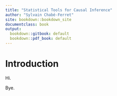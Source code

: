 ```yaml
---
title: "Statistical Tools for Causal Inference"
author: "Sylvain Chabé-Ferret"
site: bookdown::bookdown_site
documentclass: book
output:
  bookdown::gitbook: default
  bookdown::pdf_book: default
---
```


# Introduction

Hi.

Bye.


